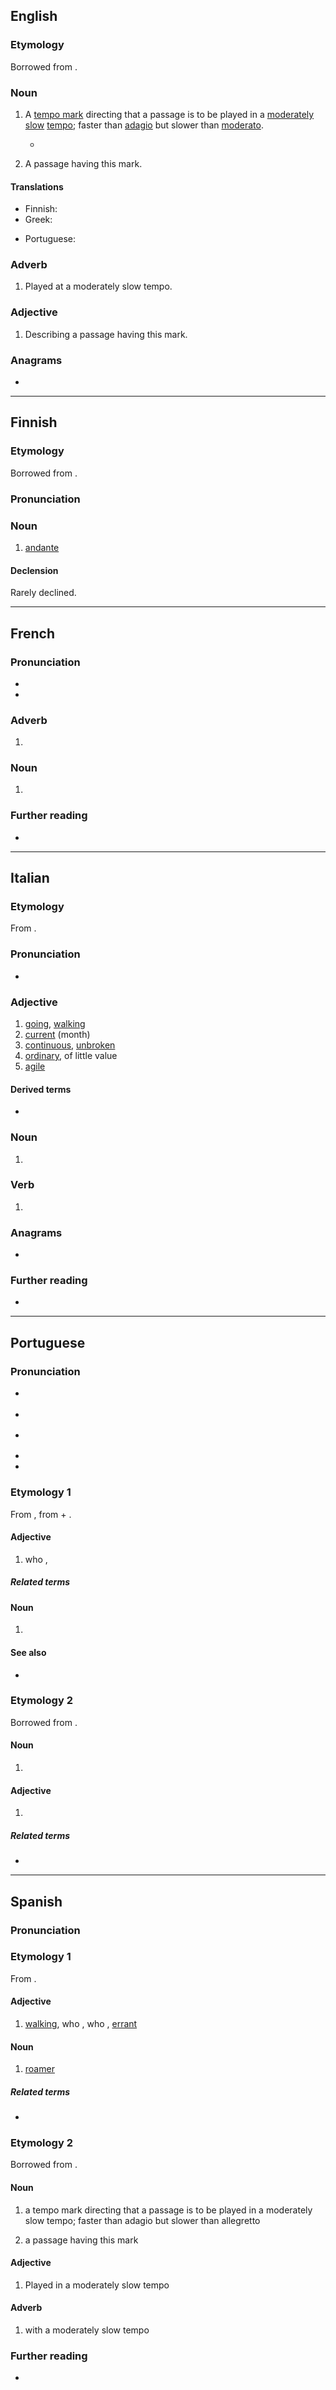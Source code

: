 ==English==

===Etymology===
Borrowed from {{bor|en|it|andante}}.

===Noun===
{{en-noun}}

# {{lb|en|music}} A [[tempo mark]] directing that a passage is to be played in a [[moderate]]ly [[slow]] [[tempo]]; faster than [[adagio]] but slower than [[moderato]].
#* {{quote-book|en|year=2016|author=[[w:Ian McEwan|Ian McEwan]]|title=[[w:Nutshell (novel)|Nutshell]]|publisher=Vintage|page=198|passage=The music’s marking is '''andante''', a delicate footfall.}}
# {{lb|en|music}} A passage having this mark.

====Translations====
{{trans-top|passage played in a moderately slow tempo}}
* Finnish: {{t+|fi|andante}}
* Greek: {{t+|el|αντάντε|n}}
{{trans-mid}}
* Portuguese: {{t|pt|andante|m}}
{{trans-bottom}}

===Adverb===
{{en-adv|-}}

# {{lb|en|music}} Played at a moderately slow tempo.

===Adjective===
{{en-adj|-}}

# {{lb|en|music}} Describing a passage having this mark.

===Anagrams===
* {{anagrams|en|a=aadennt|Dantean}}

----

==Finnish==

===Etymology===
Borrowed from {{bor|fi|it|andante}}.

===Pronunciation===
{{fi-pronunciation|andant(ː)e}}

===Noun===
{{fi-noun}}

# {{lb|fi|music}} [[#English|andante]]

====Declension====
Rarely declined.
{{fi-decl-nalle|andant|||a}}

----

==French==
{{wikipedia|lang=fr}}

===Pronunciation===
* {{fr-IPA}}
* {{homophones|fr|andantes}}

===Adverb===
{{fr-adv}}

# {{lb|fr|music}} {{l|en|andante}}

===Noun===
{{fr-noun|m}}

# {{lb|fr|music}} {{l|en|andante}}

===Further reading===
* {{R:TLFi}}

----

==Italian==

===Etymology===
From {{m|it|andare}}.

===Pronunciation===
* {{it-IPA}}

===Adjective===
{{it-adj|andant|e|i}}

# [[going]], [[walking]]
# [[current]] (month)
# [[continuous]], [[unbroken]]
# [[ordinary]], of little value
# [[agile]]

====Derived terms====
* {{l|it|andantemente}}

===Noun===
{{it-noun|m}}

# {{lb|it|music}} {{l|en|andante}}

===Verb===
{{head|it|present participle}}

# {{inflection of|it|andare||pres|part}}

===Anagrams===
* {{anagrams|it|a=aadennt|dannate}}

===Further reading===
* {{R:it:Treccani}}

----

==Portuguese==

===Pronunciation===
* {{a|Portugal}} {{IPA|pt|/ɐ̃.ˈdɐ̃.tɨ/}}
* {{a|Brazil}} {{IPA|pt|/ɐ̃.ˈdɐ̃.t͡ɕɪ/}}
* {{a|South Brazil}} {{IPA|pt|/ɐ̃.ˈdɐ̃.te/}}
* {{hyphenation|pt|an|dan|te}}
* {{rhymes|pt|ɐ̃ntʃi}}

===Etymology 1===
From {{der|pt|roa-opt|andante}}, from {{m|roa-opt|andar|t=to walk}} + {{m|roa-opt|-ante}}.

====Adjective====
{{pt-adj|andant|e}}

# who {{l|en|roam|roams}}, {{l|en|wander|wanders}}
#: {{uxi|pt|Cavaleiro '''andante'''.|Knight-'''errant'''.}}
#: {{syn|pt|erradio|errante|itinerante|vagabundo|vagamundo|vagante}}

=====Related terms=====
{{col4|pt
|andada
|andador
|andamento
|andança
|andar
|andarilhar
|andarilho
}}

====Noun====
{{pt-noun|mf}}

# {{l|en|roamer}} {{gloss|one who roams}}
#: {{syn|pt|itinerante|vagabundo}}

====See also====
* {{l|pt|ambulante}}

===Etymology 2===
Borrowed from {{bor|pt|it|andante|t=going}}.

====Noun====
{{pt-noun|m}}

# {{lb|pt|music}} {{l|en|andante}} {{gloss|passage to be played in a moderately slow tempo}}

====Adjective====
{{pt-adj|andant|e}}

# {{lb|pt|music}} {{l|en|andante}} {{gloss|played in a moderately slow tempo}}
#: {{coordinate terms|pt|adágio|alegro}}

=====Related terms=====
* {{l|pt|andantino}}

{{cln|pt|terms with multiple etymologies}}

----

==Spanish==

===Pronunciation===
{{es-IPA}}

===Etymology 1===
From {{af|es|andar|t1=to walk|-ante}}.

====Adjective====
{{es-adj-old|andant|e}}

# [[walking]], who {{l|en|roam|roams}}, who {{l|en|wander|wanders}}, [[errant]]
#: {{uxi|es|Caballero '''andante'''.|Knight-'''errant'''.}}

====Noun====
{{es-noun|mf|andantes}}

# [[roamer]] {{gloss|one who roams}}

=====Related terms=====
* {{l|es|andar}}

===Etymology 2===
Borrowed from {{bor|es|it|andante|t=going}}.

====Noun====
{{es-noun|m}}

# {{lb|es|music}} a tempo mark directing that a passage is to be played in a moderately slow tempo; faster than adagio but slower than allegretto
# {{lb|es|music}} a passage having this mark

====Adjective====
{{es-adj-old|andant|e}}

# {{lb|es|music}} Played in a moderately slow tempo

====Adverb====
{{es-adv|comp=y}}

# {{lb|es|music}} with a moderately slow tempo

===Further reading===
* {{R:DRAE}}